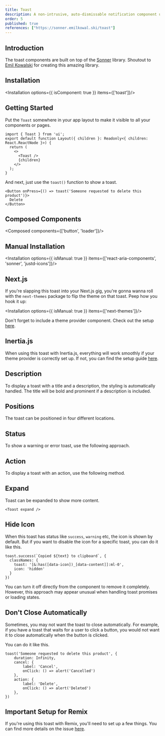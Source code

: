 ```yaml
---
title: Toast
description: A non-intrusive, auto-dismissable notification component used to display brief status updates, alerts, or confirmation messages.
order: 5
published: true
references: ["https://sonner.emilkowal.ski/toast"]
---
```


## Introduction
The toast components are built on top of the [Sonner](https://sonner.emilkowal.ski/) library. Shoutout to [Emil Kowalski](https://github.com/emilkowalski) for creating this amazing library.


<How toUse="statuses/toast-demo" />

## Installation
<Installation options={{ isComponent: true }} items={['toast']}/>

## Getting Started
Put the `Toast` somewhere in your app layout to make it visible to all your components or pages.
```
import { Toast } from 'ui';
export default function Layout({ children }: Readonly<{ children: React.ReactNode }>) {
  return (
    <>
      <Toast />
      {children}
    </>
  );
}
```
And next, just use the `toast()` function to show a toast.
```
<Button onPress={() => toast('Someone requested to delete this product')}>
  Delete
</Button>
```

## Composed Components
<Composed components={['button', 'loader']}/>

## Manual Installation
<Installation options={{ isManual: true }} items={['react-aria-components', 'sonner', 'justd-icons']}/>
<SourceCode toShow='toast'/>


## Next.js
If you're slapping this toast into your Next.js gig, you're gonna wanna roll with the `next-themes` package to flip the theme on that toast. Peep how you hook it up:

<Installation options={{ isManual: true }} items={['next-themes']}/>

Don't forget to include a theme provider component. Check out the setup [here](/docs/dark-mode/next-js).

## Inertia.js

When using this toast with Inertia.js, everything will work smoothly if your theme provider is correctly set up. If not, you can find the setup guide [here](/docs/dark-mode/inertia-js).

## Description

To display a toast with a title and a description, the styling is automatically handled. The title will be bold and prominent if a description is included.

<How toUse="statuses/toast-description-demo" />

## Positions

The toast can be positioned in four different locations.

<How toUse="statuses/toast-positions-demo" />

## Status

To show a warning or error toast, use the following approach.

<How toUse="statuses/toast-status-demo" />

## Action

To display a toast with an action, use the following method.

<How toUse="statuses/toast-action-demo" />

## Expand
Toast can be expanded to show more content.
```tsx
<Toast expand />
```

## Hide Icon
When this toast has status like `success`, `warning` etc, the icon is shown by default. But if you want to disable the icon for a specific toast, you can do it like this.
```tsx {2-5}
toast.success(`Copied ${text} to clipboard`, {
  classNames: {
    toast: '[&:has([data-icon])_[data-content]]:ml-0',
    icon: 'hidden'
  }
})
```

You can turn it off directly from the component to remove it completely. However, this approach may appear unusual when handling toast promises or loading states.

## Don't Close Automatically

Sometimes, you may not want the toast to close automatically. For example, if you have a toast that waits for a user to click a button, you would not want it to close automatically when the button is clicked.

You can do it like this.

```tsx {2}
toast('Someone requested to delete this product', {
    duration: Infinity,
    cancel: {
        label: 'Cancel',
        onClick: () => alert('Cancelled')
    },
    action: {
        label: 'Delete',
        onClick: () => alert('Deleted')
    },
})
```

## Important Setup for Remix

If you're using this toast with Remix, you'll need to set up a few things. You can find more details on the issue [here](https://github.com/remix-run/remix/discussions/9318).

